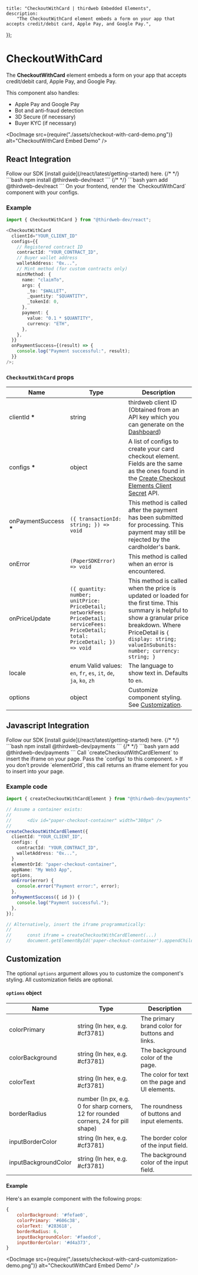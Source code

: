 
	title: "CheckoutWithCard | thirdweb Embedded Elements",
	description:
		"The CheckoutWithCard element embeds a form on your app that accepts credit/debit card, Apple Pay, and Google Pay.",
});

# CheckoutWithCard

The **CheckoutWithCard** element embeds a form on your app that accepts credit/debit card, Apple Pay, and Google Pay.

This component also handles:

- Apple Pay and Google Pay
- Bot and anti-fraud detection
- 3D Secure (if necessary)
- Buyer KYC (if necessary)

<DocImage
	src={require("./assets/checkout-with-card-demo.png")}
	alt="CheckoutWithCard Embed Demo"
/>

## React Integration

<Steps>
	<Step title="Install the React SDK">
  Follow our SDK [install guide](/react/latest/getting-started) here.
   {/* <!-- prettier-ignore --> */}
		```bash
    npm install @thirdweb-dev/react
    ```
    {/* <!-- prettier-ignore --> */}
		```bash
    yarn add @thirdweb-dev/react
    ```
	</Step>
  <Step title="Embed your component">
    On your frontend, render the `CheckoutWithCard` component with your configs.
  </Step>
</Steps>

### Example

```typescript
import { CheckoutWithCard } from "@thirdweb-dev/react";

<CheckoutWithCard
  clientId="YOUR_CLIENT_ID"
  configs={{
    // Registered contract ID
    contractId: "YOUR_CONTRACT_ID",
    // Buyer wallet address
    walletAddress: "0x...",
    // Mint method (for custom contracts only)
    mintMethod: {
      name: "claimTo",
      args: {
        _to: "$WALLET",
        _quantity: "$QUANTITY",
        _tokenId: 0,
      },
      payment: {
        value: "0.1 * $QUANTITY",
        currency: "ETH",
      },
    },
  }}
  onPaymentSuccess={(result) => {
    console.log("Payment successful:", result);
  }}
/>;
```

### `CheckoutWithCard` props

| Name                    | Type                                                                                                                              | Description                                                                                                                                                                                                                      |
| ----------------------- | --------------------------------------------------------------------------------------------------------------------------------- | -------------------------------------------------------------------------------------------------------------------------------------------------------------------------------------------------------------------------------- |
| clientId **\***         | string                                                                                                                            | thirdweb client ID (Obtained from an API key which you can generate on the [Dashboard](https://thirdweb.com/dashboard))                                                                                                          |
| configs **\***          | object                                                                                                                            | A list of configs to create your card checkout element. Fields are the same as the ones found in the [Create Checkout Elements Client Secret](https://docs.withpaper.com/reference/create-checkout-elements-client-secret) API.  |
| onPaymentSuccess **\*** | `({ transactionId: string; }) => void`                                                                                            | This method is called after the payment has been submitted for processing. This payment may still be rejected by the cardholder's bank.                                                                                          |
| onError                 | `(PaperSDKError) => void`                                                                                                         | This method is called when an error is encountered.                                                                                                                                                                              |
| onPriceUpdate           | `({ quantity: number; unitPrice: PriceDetail; networkFees: PriceDetail; serviceFees: PriceDetail; total: PriceDetail; }) => void` | This method is called when the price is updated or loaded for the first time. This summary is helpful to show a granular price breakdown. Where PriceDetail is `{ display: string; valueInSubunits: number; currency: string; }` |
| locale                  | enum Valid values: `en`, `fr`, `es`, `it`, `de`, `ja`, `ko`, `zh`                                                                 | The language to show text in. Defaults to `en`.                                                                                                                                                                                  |
| options                 | object                                                                                                                            | Customize component styling. See [Customization](#customization).                                                                                                                                                                |

## Javascript Integration

<Steps>
	<Step title="Install the Javascript SDK with your preferred package manager">
  Follow our SDK [install guide](/react/latest/getting-started) here.
   {/* <!-- prettier-ignore --> */}
		```bash
    npm install @thirdweb-dev/payments
    ```
    {/* <!-- prettier-ignore --> */}
		```bash
    yarn add @thirdweb-dev/payments
    ```
	</Step>
  <Step title="Add your iframe">
    Call `createCheckoutWithCardElement` to insert the iframe on your page. Pass the `configs` to this component.
    >  If you don't provide `elementOrId`, this call returns an iframe element for you to insert into your page.
  </Step>
</Steps>

### Example code

```typescript
import { createCheckoutWithCardElement } from "@thirdweb-dev/payments";

// Assume a container exists:
//
//		<div id="paper-checkout-container" width="380px" />
//
createCheckoutWithCardElement({
  clientId: "YOUR_CLIENT_ID",
  configs: {
    contractId: "YOUR_CONTRACT_ID",
    walletAddress: "0x...",
  }
  elementOrId: "paper-checkout-container",
  appName: "My Web3 App",
  options,
  onError(error) {
    console.error("Payment error:", error);
  },
  onPaymentSuccess({ id }) {
    console.log("Payment successful.");
  },
});

// Alternatively, insert the iframe programmatically:
//
//		const iframe = createCheckoutWithCardElement(...)
//		document.getElementById('paper-checkout-container').appendChild(iframe);

```

## Customization

The optional `options` argument allows you to customize the component's styling. All customization fields are optional.

#### `options` object

| Name                 | Type                                                                                | Description                                     |
| -------------------- | ----------------------------------------------------------------------------------- | ----------------------------------------------- |
| colorPrimary         | string (In hex, e.g. #cf3781)                                                       | The primary brand color for buttons and links.  |
| colorBackground      | string (In hex, e.g. #cf3781)                                                       | The background color of the page.               |
| colorText            | string (In hex, e.g. #cf3781)                                                       | The color for text on the page and UI elements. |
| borderRadius         | number (In px, e.g. 0 for sharp corners, 12 for rounded corners, 24 for pill shape) | The roundness of buttons and input elements.    |
| inputBorderColor     | string (In hex, e.g. #cf3781)                                                       | The border color of the input field.            |
| inputBackgroundColor | string (In hex, e.g. #cf3781)                                                       | The background color of the input field.        |

#### Example

Here's an example component with the following props:

```javascript
{
	colorBackground: '#fefae0',
	colorPrimary: '#606c38',
	colorText: '#283618',
	borderRadius: 6,
	inputBackgroundColor: '#faedcd',
	inputBorderColor: '#d4a373',
}
```

<DocImage
	src={require("./assets/checkout-with-card-customization-demo.png")}
	alt="CheckoutWithCard Embed Demo"
/>
